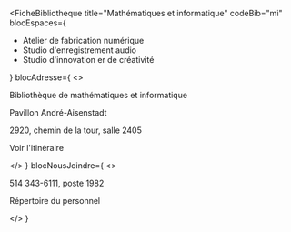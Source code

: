 
<FicheBibliotheque
  title="Mathématiques et informatique"
  codeBib="mi"
  blocEspaces={
    <ul>
      <li><Link to="https://studio.bib.umontreal.ca/espaces/ateliers">Atelier de fabrication numérique</Link></li>
      <li><Link to="https://studio.bib.umontreal.ca/espaces/studioaudio">Studio d'enregistrement audio</Link></li>
      <li><Link to="#">Studio d'innovation er de créativité</Link></li>
    </ul>
  }
  blocAdresse={
    <>
      <p>Bibliothèque de mathématiques et informatique</p>
      <p>Pavillon André-Aisenstadt</p>
      <p>2920, chemin de la tour, salle 2405</p>
      <p><Link to="https://www.google.com/maps/place/UdeM+%E2%80%93+Andr%C3%A9-Aisenstadt+Pavillon/@45.501009,-73.615778,15z/data=!4m6!3m5!1s0x4cc919f308df50f9:0x1c5cdca60001c62e!8m2!3d45.5010087!4d-73.6157778!16s%2Fg%2F11b6v92qlg?hl=en&entry=ttu&g_ep=EgoyMDI1MDQxNC4xIKXMDSoASAFQAw%3D%3D" Icon={ArrowSquareOut}>Voir l'itinéraire</Link></p>
    </>
  }
  blocNousJoindre={
    <>
      <p>514 343-6111, poste 1982</p>
      <p><Link to="../nous-joindre/notre-equipe" Icon>Répertoire du personnel</Link></p>
    </>
  }
>

</FicheBibliotheque>
